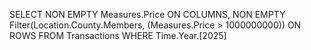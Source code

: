 SELECT
NON EMPTY Measures.Price ON COLUMNS,
NON EMPTY Filter(Location.County.Members, (Measures.Price > 1000000000)) ON ROWS
FROM Transactions
WHERE Time.Year.[2025]
